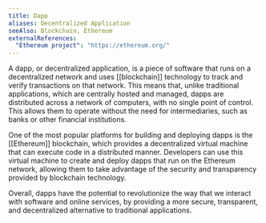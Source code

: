 ```yaml
---
title: Dapp
aliases: Decentralized Application
seeAlso: Blockchain, Ethereum
externalReferences:
  "Ethereum project": "https://ethereum.org/"
---
```


A dapp, or decentralized application, is a piece of software that runs on a decentralized network and uses [[blockchain]] technology to track and verify transactions on that network. This means that, unlike traditional applications, which are centrally hosted and managed, dapps are distributed across a network of computers, with no single point of control. This allows them to operate without the need for intermediaries, such as banks or other financial institutions.

One of the most popular platforms for building and deploying dapps is the [[Ethereum]] blockchain, which provides a decentralized virtual machine that can execute code in a distributed manner. Developers can use this virtual machine to create and deploy dapps that run on the Ethereum network, allowing them to take advantage of the security and transparency provided by blockchain technology.

Overall, dapps have the potential to revolutionize the way that we interact with software and online services, by providing a more secure, transparent, and decentralized alternative to traditional applications.
